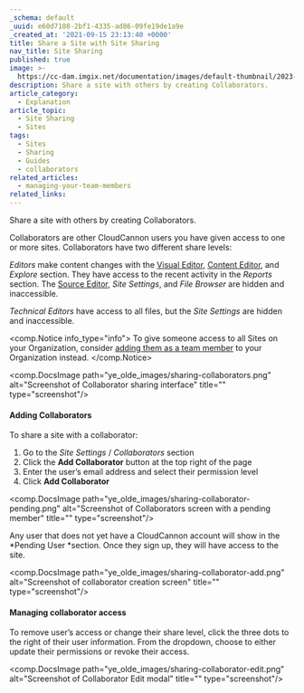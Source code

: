 ```yaml
---
_schema: default
_uuid: e60d7108-2bf1-4335-ad86-09fe19de1a9e
_created_at: '2021-09-15 23:13:40 +0000'
title: Share a Site with Site Sharing
nav_title: Site Sharing
published: true
image: >-
  https://cc-dam.imgix.net/documentation/images/default-thumbnail/2023-Q4/CloudCannon-Documentation-Thumbnail.png
description: Share a site with others by creating Collaborators.
article_category:
  - Explanation
article_topic:
  - Site Sharing
  - Sites
tags:
  - Sites
  - Sharing
  - Guides
  - collaborators
related_articles:
  - managing-your-team-members
related_links:
---
```

Share a site with others by creating Collaborators.

Collaborators are other CloudCannon users you have given access to one or more sites. Collaborators have two different share levels:

*Editors* make content changes with the [Visual Editor](/documentation/edit/interfaces/visual-editor/), [Content Editor](/documentation/edit/interfaces/content-editor/), and *Explore* section. They have access to the recent activity in the *Reports* section. The [Source Editor](/documentation/edit/interfaces/source-editor/), *Site Settings*, and *File Browser* are hidden and inaccessible.

*Technical Editors* have access to all files, but the *Site Settings* are hidden and inaccessible.

<comp.Notice info_type="info">
  To give someone access to all Sites on your Organization, consider [adding them as a team member](/documentation/articles/add-a-team-member-to-your-organization/) to your Organization instead.
</comp.Notice>

<comp.DocsImage path="ye_olde_images/sharing-collaborators.png" alt="Screenshot of Collaborator sharing interface" title="" type="screenshot"/>

#### Adding Collaborators

To share a site with a collaborator:

1. Go to the *Site Settings* / *Collaborators* section
2. Click the **Add Collaborator** button at the top right of the page
3. Enter the user’s email address and select their permission level
4. Click **Add Collaborator**

<comp.DocsImage path="ye_olde_images/sharing-collaborator-pending.png" alt="Screenshot of Collaborators screen with a pending member" title="" type="screenshot"/>

Any user that does not yet have a CloudCannon account will show in the \*Pending User \*section. Once they sign up, they will have access to the site.

<comp.DocsImage path="ye_olde_images/sharing-collaborator-add.png" alt="Screenshot of collaborator creation screen" title="" type="screenshot"/>

#### Managing collaborator access

To remove user’s access or change their share level, click the three dots to the right of their user information. From the dropdown, choose to either update their permissions or revoke their access.

<comp.DocsImage path="ye_olde_images/sharing-collaborator-edit.png" alt="Screenshot of Collaborator Edit modal" title="" type="screenshot"/>